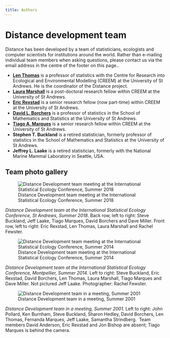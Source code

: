 ```yaml
---
title: Authors
---
```


# Distance development team

Distance has been developed by a team of statisticians, ecologists and computer scientists for institutions around the world. Rather than e-mailing individual team members when asking questions, please contact us via the email address in the centre of the footer on this page..

  * **[Len Thomas](http://lenthomas.org/)** is a professor of statistics with the Centre for Research into Ecological and Environmental Modelling (CREEM) at the University of St Andrews. He is the coordinator of the Distance project.
  * **[Laura Marshall](https://risweb.st-andrews.ac.uk/portal/en/persons/laura-helen-marshall(bee4382e-3eea-4b01-b026-4589c5285a83).html)** is a post-doctoral research fellow within CREEM at the University of St Andrews.
  * **[Eric Rexstad](http://erex.github.io)** is a senior research fellow (now part-time) within CREEM at the University of St Andrews.
  * **[David L. Borchers](http://dlb992.wixsite.com/davidborchers)** is a professor of statistics in the School of Mathematics and Statistics at the University of St Andrews.
  * **[Tiago A. Marques](https://risweb.st-andrews.ac.uk/portal/en/persons/tiago-a-marques(2383afa0-87cf-48c1-91db-fe2b47d10680).html)** is a senior research fellow within CREEM at the University of St Andrews.
  * **Stephen T. Buckland** is a retired statistician, formerly professor of statistics in the School of Mathematics and Statistics at the University of St Andrews.
  * **Jeffrey L. Laake** is a retired statistician, formerly with the National Marine Mammal Laboratory in Seattle, USA.

## Team photo gallery

![Distance Development team meeting at the International Statistical Ecology Conference, Summer 2018](../images/distance_team_isec_2018.jpg)

*Distance Development team at the International Statistical Ecology    Conference, St Andrews, Summer 2018*. Back row, left to right: Steve Buckland, Jeff Laake, Tiago Marques, David Borchers and Dave Miller. Front row, left to right: Eric Rexstad, Len Thomas, Laura Marshall and Rachel Fewster.

![Distance Development team meeting at the International Statistical Ecology Conference, Summer 2014](../images/isec_2014_team.jpg)

*Distance Development team at the International Statistical Ecology    Conference, Montpellier, Summer 2014*. Left to right: Steve Buckland, Eric Rexstad, David Borchers, Len Thomas, Laura Marshall, Tiago Marques and Dave Miller.  Not pictured Jeff Laake. Photographer: Rachel Fewster.

![Distance Development team in a meeting, Summer 2001](../images/team.jpg)

*Distance Development team in a meeting, Summer 2001*. Left to right: John Pollard, Ken Burnham, Steve Buckland, Sharon Hedley, David Borchers, Len Thomas, Fernanda Marques, Jeff Laake, Samantha Strindberg.  Team members David Anderson, Eric Rexstad and Jon Bishop are absent; Tiago Marques is behind the camera.

